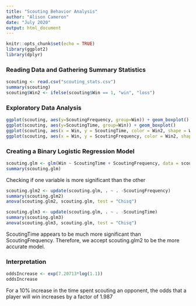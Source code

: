 ```yaml
---
title: "Scouting Behavior Analysis"
author: "Alison Cameron"
date: "July 2020"
output: html_document
---
```


```r
knitr::opts_chunk$set(echo = TRUE)
library(ggplot2)
library(dplyr)
```

### Reading Data and Gathering Summary Statistics
```r
scouting <- read.csv("scouting_stats.csv")
summary(scouting)
scouting$Win2 <- ifelse(scouting$Win == 1, "win", "loss")
```

### Exploratory Data Analysis
```r
ggplot(scouting, aes(y=ScoutingFrequency, group=Win)) + geom_boxplot()
ggplot(scouting, aes(y=ScoutingTime, group=Win)) + geom_boxplot()
ggplot(scouting, aes(x = Win, y = ScoutingTime, color = Win2, shape = Win2)) + geom_point()
ggplot(scouting, aes(x = Win, y = ScoutingFrequency, color = Win2, shape = Win2)) + geom_point()
```

### Creating a Binary Logistic Regression Model
```r
scouting.glm <- glm(Win ~ ScoutingTime + ScoutingFrequency, data = scouting, family = binomial)
summary(scouting.glm)
```

Checking if one variable is more significant than the other
```r
scouting.glm2 <- update(scouting.glm, . ~ . -ScoutingFrequency)
summary(scouting.glm2)
anova(scouting.glm2, scouting.glm, test = "Chisq")
```

```r
scouting.glm3 <- update(scouting.glm, . ~ . -ScoutingTime)
summary(scouting.glm3)
anova(scouting.glm3, scouting.glm, test = "Chisq")
```

ScoutingTime appears to be much more significant than ScoutingFrequency. 
Therefore, we accept scouting.glm2 to be the more accurate model.

### Interpretation
```r
oddsIncrease <- exp(7.20713*log(1.1))
oddsIncrease
```

For a 10% increase in the time spent scouting an opponent, the odds that a player will win
increases by a factor of 1.987



